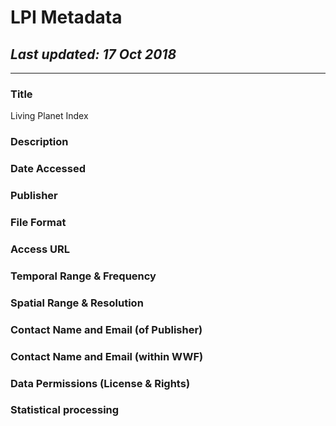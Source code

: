 # LPI Metadata
## _Last updated: 17 Oct 2018_
___

### Title
Living Planet Index 

### Description


### Date Accessed  


### Publisher  


### File Format  
     

### Access URL  


### Temporal Range & Frequency
  

### Spatial Range & Resolution


### Contact Name and Email (of Publisher)


### Contact Name and Email (within WWF)


### Data Permissions (License & Rights)


###  Statistical processing  
